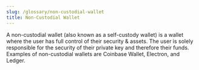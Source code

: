 ```yaml
---
slug: /glossary/non-custodial-wallet
title: Non-Custodial Wallet
---
```


A non-custodial wallet (also known as a self-custody wallet) is a wallet where the user has full control of their security & assets. 
The user is solely responsible for the security of their private key and therefore their funds. 
Examples of non-custodial wallets are Coinbase Wallet, Electron, and Ledger.